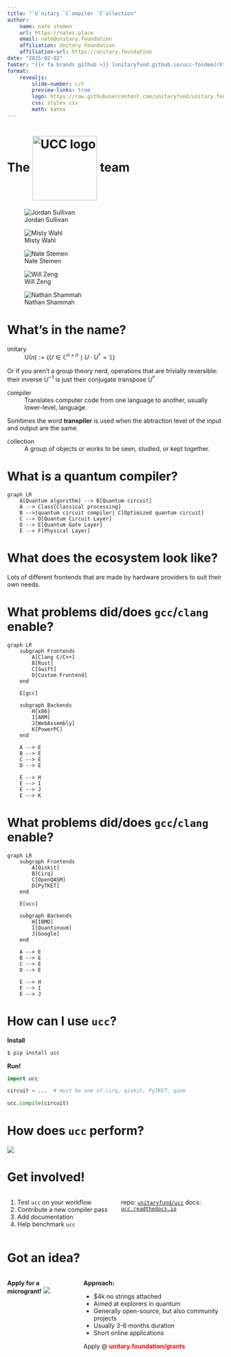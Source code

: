 ```yaml
---
title: "`U`nitary `C`ompiler `C`ollection"
author:
    name: nate stemen
    url: https://nates.place
    email: nate@unitary.foundation
    affiliation: Unitary Foundation
    affiliation-url: https://unitary.foundation
date: "2025-02-02"
footer: "{{< fa brands github >}} [unitaryfund.github.io/ucc-fosdem](https://unitaryfund.github.io/ucc-fosdem/)"
format:
    revealjs:
        slide-number: c/t
        preview-links: true
        logo: https://raw.githubusercontent.com/unitaryfund/unitary.foundation/refs/heads/main/src/assets/svg/logo.svg
        css: styles.css
        math: katex
---
```


# The <img src="images/UCC.png" alt="UCC logo" style="width: 150px; vertical-align: middle;"> team

::: {layout="[1,1,1,1,1]"}
![Jordan Sullivan](images/Jordan.png){.rounded}

![Misty Wahl](images/Misty.png){.rounded}

![Nate Stemen](images/Nate.png){.rounded}

![Will Zeng](images/Will.png){.rounded}

![Nathan Shammah](images/Nathan.png){.rounded}
:::

# What's in the name?

::: {.fragment .fade-in-then-semi-out}
`U`nitary
: $\mathsf{U}(n) := \{U \in \mathbb{C}^{n\times n} \mid U\cdot U^\dagger = \mathbb{1}\}$
:::

::: {.notes}
Or if you aren't a group theory nerd, operations that are trivially reversible: their inverse $U^{-1}$ is just their conjugate transpose $U^{\dagger}$
:::

::: {.fragment .fade-in-then-semi-out}
`C`ompiler
: Translates computer code from one language to another, usually lower-level, language.
:::


:::: {.r-stack}
::: {.callout-warning title="Terminology" .fragment .fade-in-then-out}
Somtimes the word **transpiler** is used when the abtraction level of the input and output are the same.
:::

::: {.fragment}
`C`ollection
: A group of objects or works to be seen, studied, or kept together.
:::
::::


# What is a quantum compiler?

```mermaid
graph LR
    A[Quantum algorithm] --> B[Quantum circuit]
    A --> Class[Classical processing]
    B -->|quantum circuit compiler| C[Optimized quantum circuit]
    C --> D[Quantum Circuit Layer]
    D --> E[Quantum Gate Layer]
    E --> F[Physical Layer]

```


# What does the ecosystem look like?

Lots of different frontends that are made by hardware providers to suit their own needs.

# What problems did/does `gcc`/`clang` enable? {auto-animate=true}

```mermaid
graph LR
    subgraph Frontends
        A[Clang C/C++]
        B[Rust]
        C[Swift]
        D[Custom Frontend]
    end

    E[gcc]

    subgraph Backends
        H[x86]
        I[ARM]
        J[WebAssembly]
        K[PowerPC]
    end

    A --> E
    B --> E
    C --> E
    D --> E

    E --> H
    E --> I
    E --> J
    E --> K
```

# What problems did/does `gcc`/`clang` enable? {auto-animate=true}

```mermaid
graph LR
    subgraph Frontends
        A[Qiskit]
        B[Cirq]
        C[OpenQASM]
        D[PyTKET]
    end

    E[ucc]

    subgraph Backends
        H[IBMQ]
        I[Quantinuum]
        J[Google]
    end

    A --> E
    B --> E
    C --> E
    D --> E

    E --> H
    E --> I
    E --> J
```

# How can I use `ucc`?

**Install**

```bash
$ pip install ucc
```

**Run!**
```python
import ucc

circuit = ...  # must be one of cirq, qiskit, PyTKET, qasm

ucc.compile(circuit)
```

# How does `ucc` perform?

![](images/results.png)

# Get involved!

:::: {.columns}

::: {.column width="50%"}

::: {.callout-note title="We want you!" style="text-align:left;!important"}

1. Test `ucc` on your workflow
2. Contribute a new compiler pass
3. Add documentation
4. Help benchmark `ucc`
:::

:::

::: {.column width="49%"}
repo: [`unitaryfund/ucc`](https://https://github.com/unitaryfund/ucc)
docs: [`ucc.readthedocs.io`](https://ucc.readthedocs.io/en/latest/)
:::

::::

# Got an idea? {.smaller}

::: {.columns}

::: {.column}
**Apply for a microgrant!**
![](images/microgrants.png)
:::

::: {.column}
**Approach:**

- $4k no strings attached
- Aimed at explorers in quantum
- Generally open-source, but also community projects
- Usually 3-6 months duration
- Short online applications

::: {.fragment}
Apply @ [**unitary.foundation/grants**]{style="color:red;"}
:::
:::

:::


